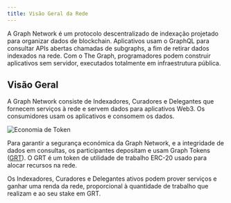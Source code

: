 ```yaml
---
title: Visão Geral da Rede
---
```


A Graph Network é um protocolo descentralizado de indexação projetado para organizar dados de blockchain. Aplicativos usam o GraphQL para consultar APIs abertas chamadas de subgraphs, a fim de retirar dados indexados na rede. Com o The Graph, programadores podem construir aplicativos sem servidor, executados totalmente em infraestrutura pública.

## Visão Geral

A Graph Network consiste de Indexadores, Curadores e Delegantes que fornecem serviços à rede e servem dados para aplicativos Web3. Os consumidores usam os aplicativos e consomem os dados.

![Economia de Token](/img/Network-roles@2x.png)

Para garantir a segurança económica da Graph Network, e a integridade de dados em consultas, os participantes depositam e usam Graph Tokens ([GRT](/tokenomics)). O GRT é um token de utilidade de trabalho ERC-20 usado para alocar recursos na rede.

Os Indexadores, Curadores e Delegantes ativos podem prover serviços e ganhar uma renda da rede, proporcional à quantidade de trabalho que realizam e ao seu stake em GRT.
